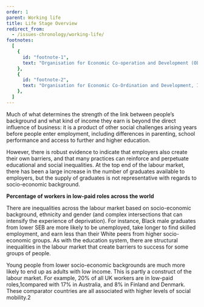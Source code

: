 ```yaml
---
order: 1
parent: Working life
title: Life Stage Overview
redirect_from:
  - /issues-chronology/working-life/
footnotes:
  [
    {
      id: "footnote-1",
      text: "Organisation for Economic Co-operation and Development (OECD), Employment Outlook",
    },
    {
      id: "footnote-2",
      text: "Organisation for Economic Co-Ordination and Development, Intergenerational Social Mobility in OECD Countries",
    },
  ]  
---
```



<div>

Much of what determines the strength of the link between people’s background
and what kind of income they earn is beyond the direct influence of business:
it is a product of other social challenges arising years before people enter
employment, including differences in parenting, school performance and access
to further and higher education.

However, there is robust evidence to indicate that employers also create their
own barriers, and that many practices can reinforce and perpetuate educational
and social inequalities. At the top end of the labour market, there has been a
large increase in the number of graduates available to employers, but the supply
of graduates is not representative with regards to socio-economic background.

</div>

<div>

  **Percentage of workers in low-paid roles across the world**

  <WorkingLifeOverviewGraphSVG/>
</div>

There are inequalities across the labour market based on socio-economic
background, ethnicity and gender (and complex intersections that can intensify
the experience of deprivation). For instance, Black male graduates from lower
SEB are more likely to be unemployed, take longer to find skilled employment,
and earn less than their White peers from higher socio-economic groups. As with
the education system, there are structural inequalities in the labour market
that create barriers to success for some groups of people.

Young people from lower socio-economic backgrounds are much more likely to end
up as adults with low income. This is partly a construct of the labour market.
For example, 20% of all UK workers are in low-paid roles,<FootnoteLink
linkId="footnote-1">1</FootnoteLink>compared with 17% in Australia, and 8% in
Finland and Denmark. These comparator countries are all associated with higher
levels of social mobility.<FootnoteLink linkId="footnote-2">2</FootnoteLink>